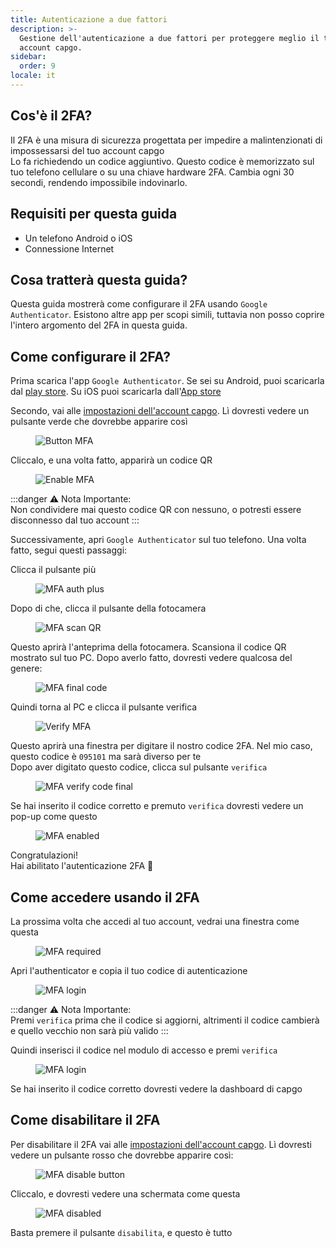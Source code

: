 ```yaml
---
title: Autenticazione a due fattori
description: >-
  Gestione dell'autenticazione a due fattori per proteggere meglio il tuo
  account capgo.
sidebar:
  order: 9
locale: it
---
```


## Cos'è il 2FA?

Il 2FA è una misura di sicurezza progettata per impedire a malintenzionati di impossessarsi del tuo account capgo\
Lo fa richiedendo un codice aggiuntivo. Questo codice è memorizzato sul tuo telefono cellulare o su una chiave hardware 2FA. Cambia ogni 30 secondi, rendendo impossibile indovinarlo.

## Requisiti per questa guida
 - Un telefono Android o iOS
 - Connessione Internet

## Cosa tratterà questa guida?

Questa guida mostrerà come configurare il 2FA usando `Google Authenticator`. Esistono altre app per scopi simili, tuttavia non posso coprire l'intero argomento del 2FA in questa guida.

## Come configurare il 2FA?

Prima scarica l'app `Google Authenticator`. Se sei su Android, puoi scaricarla dal [play store](https://playgooglecom/store/apps/details/?id=comgoogleandroidappsauthenticator2). Su iOS puoi scaricarla dall'[App store](https://appsapplecom/us/app/google-authenticator/id388497605/)

Secondo, vai alle [impostazioni dell'account capgo](https://webcapgoapp/dashboard/settings/account/). Lì dovresti vedere un pulsante verde che dovrebbe apparire così

<figure><img style="margin-left: auto; margin-right: auto" src="/button-mfawebp" alt="Button MFA" /><figcaption></figcaption></figure>

Cliccalo, e una volta fatto, apparirà un codice QR

<figure><img style="margin-left: auto; margin-right: auto" src="/enable-mfawebp" alt="Enable MFA" /><figcaption></figcaption></figure>

:::danger
⚠️ Nota Importante: \
Non condividere mai questo codice QR con nessuno, o potresti essere disconnesso dal tuo account
:::

Successivamente, apri `Google Authenticator` sul tuo telefono. Una volta fatto, segui questi passaggi:

Clicca il pulsante più

<figure><img style="margin-left: auto; margin-right: auto" src="/mfa-auth-pluswebp" alt="MFA auth plus" /><figcaption></figcaption></figure>

Dopo di che, clicca il pulsante della fotocamera

<figure><img style="margin-left: auto; margin-right: auto" src="/mfa-scan-qrwebp" alt="MFA scan QR" /><figcaption></figcaption></figure>

Questo aprirà l'anteprima della fotocamera. Scansiona il codice QR mostrato sul tuo PC. Dopo averlo fatto, dovresti vedere qualcosa del genere:

<figure><img style="margin-left: auto; margin-right: auto" src="/mfa-final-codewebp" alt="MFA final code" /><figcaption></figcaption></figure>

Quindi torna al PC e clicca il pulsante verifica

<figure><img style="margin-left: auto; margin-right: auto" src="/enable-mfa-verifywebp" alt="Verify MFA" /><figcaption></figcaption></figure>

Questo aprirà una finestra per digitare il nostro codice 2FA. Nel mio caso, questo codice è `095101` ma sarà diverso per te\
Dopo aver digitato questo codice, clicca sul pulsante `verifica`

<figure><img style="margin-left: auto; margin-right: auto" src="/mfa-verify-final-codewebp" alt="MFA verify code final" /><figcaption></figcaption></figure>

Se hai inserito il codice corretto e premuto `verifica` dovresti vedere un pop-up come questo

<figure><img style="margin-left: auto; margin-right: auto" src="/mfa-enabledwebp" alt="MFA enabled" /><figcaption></figcaption></figure>

Congratulazioni!\
Hai abilitato l'autenticazione 2FA 🎉

## Come accedere usando il 2FA

La prossima volta che accedi al tuo account, vedrai una finestra come questa
<figure><img style="margin-left: auto; margin-right: auto" src="/mfa-requiredwebp" alt="MFA required" /><figcaption></figcaption></figure>

Apri l'authenticator e copia il tuo codice di autenticazione

<figure><img style="margin-left: auto; margin-right: auto" src="/mfa-loginwebp" alt="MFA login" /><figcaption></figcaption></figure>

:::danger
⚠️ Nota Importante: \
Premi `verifica` prima che il codice si aggiorni, altrimenti il codice cambierà e quello vecchio non sarà più valido
:::

Quindi inserisci il codice nel modulo di accesso e premi `verifica`

<figure><img style="margin-left: auto; margin-right: auto" src="/mfa-final-login-verifywebp" alt="MFA login" /><figcaption></figcaption></figure>

Se hai inserito il codice corretto dovresti vedere la dashboard di capgo

## Come disabilitare il 2FA

Per disabilitare il 2FA vai alle [impostazioni dell'account capgo](https://webcapgoapp/dashboard/settings/account/). Lì dovresti vedere un pulsante rosso che dovrebbe apparire così:

<figure><img style="margin-left: auto; margin-right: auto" src="/mfa-disable-buttonwebp" alt="MFA disable button" /><figcaption></figcaption></figure>

Cliccalo, e dovresti vedere una schermata come questa

<figure><img style="margin-left: auto; margin-right: auto" src="/mfa-disable-2webp" alt="MFA disabled" /><figcaption></figcaption></figure>

Basta premere il pulsante `disabilita`, e questo è tutto